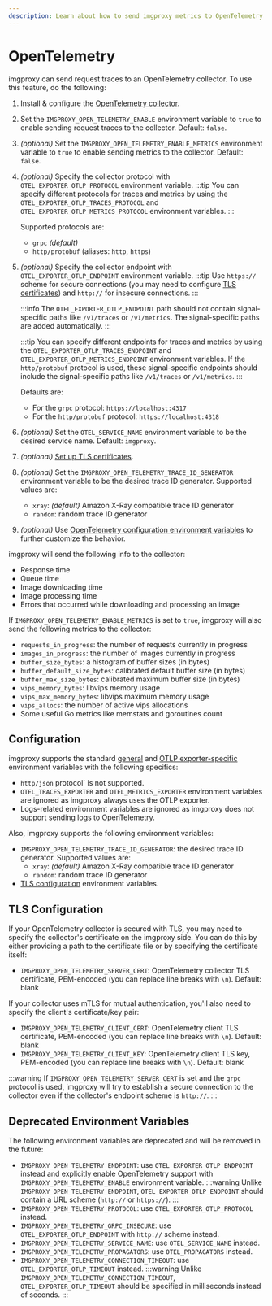 ```yaml
---
description: Learn about how to send imgproxy metrics to OpenTelemetry
---
```


# OpenTelemetry

imgproxy can send request traces to an OpenTelemetry collector. To use this feature, do the following:

1. Install & configure the [OpenTelemetry collector](https://opentelemetry.io/docs/collector/).
2. Set the `IMGPROXY_OPEN_TELEMETRY_ENABLE` environment variable to `true` to enable sending request traces to the collector. Default: `false`.
3. _(optional)_ Set the `IMGPROXY_OPEN_TELEMETRY_ENABLE_METRICS` environment variable to `true` to enable sending metrics to the collector. Default: `false`.
4. _(optional)_ Specify the collector protocol with `OTEL_EXPORTER_OTLP_PROTOCOL` environment variable.
    :::tip
    You can specify different protocols for traces and metrics by using the `OTEL_EXPORTER_OTLP_TRACES_PROTOCOL` and `OTEL_EXPORTER_OTLP_METRICS_PROTOCOL` environment variables.
    :::

    Supported protocols are:
    * `grpc` _(default)_
    * `http/protobuf` (aliases: `http`, `https`)
5. _(optional)_ Specify the collector endpoint with `OTEL_EXPORTER_OTLP_ENDPOINT` environment variable.
    :::tip
    Use `https://` scheme for secure connections (you may need to configure [TLS certificates](#tls-configuration)) and `http://` for insecure connections.
    :::

    :::info
    The `OTEL_EXPORTER_OTLP_ENDPOINT` path should not contain signal-specific paths like `/v1/traces` or `/v1/metrics`. The signal-specific paths are added automatically.
    :::

    :::tip
    You can specify different endpoints for traces and metrics by using the `OTEL_EXPORTER_OTLP_TRACES_ENDPOINT` and `OTEL_EXPORTER_OTLP_METRICS_ENDPOINT` environment variables. If the `http/protobuf` protocol is used, these signal-specific endpoints should include the signal-specific paths like `/v1/traces` or `/v1/metrics`.
    :::

    Defaults are:
    * For the `grpc` protocol: `https://localhost:4317`
    * For the `http/protobuf` protocol: `https://localhost:4318`
6. _(optional)_ Set the `OTEL_SERVICE_NAME` environment variable to be the desired service name. Default: `imgproxy`.
7. _(optional)_ [Set up TLS certificates](#tls-configuration).
8. _(optional)_ Set the `IMGPROXY_OPEN_TELEMETRY_TRACE_ID_GENERATOR` environment variable to be the desired trace ID generator. Supported values are:
    * `xray`: _(default)_ Amazon X-Ray compatible trace ID generator
    * `random`: random trace ID generator
9. _(optional)_ Use [OpenTelemetry configuration environment variables](#configuration) to further customize the behavior.

imgproxy will send the following info to the collector:

* Response time
* Queue time
* Image downloading time
* Image processing time
* Errors that occurred while downloading and processing an image

If `IMGPROXY_OPEN_TELEMETRY_ENABLE_METRICS` is set to `true`, imgproxy will also send the following metrics to the collector:

* `requests_in_progress`: the number of requests currently in progress
* `images_in_progress`: the number of images currently in progress
* `buffer_size_bytes`: a histogram of buffer sizes (in bytes)
* `buffer_default_size_bytes`: calibrated default buffer size (in bytes)
* `buffer_max_size_bytes`: calibrated maximum buffer size (in bytes)
* `vips_memory_bytes`: libvips memory usage
* `vips_max_memory_bytes`: libvips maximum memory usage
* `vips_allocs`: the number of active vips allocations
* Some useful Go metrics like memstats and goroutines count

## Configuration

imgproxy supports the standard [general](https://opentelemetry.io/docs/languages/sdk-configuration/general/) and [OTLP exporter-specific](https://opentelemetry.io/docs/languages/sdk-configuration/otlp-exporter/) environment variables with the following specifics:

* `http/json` protocol` is not supported.
* `OTEL_TRACES_EXPORTER` and `OTEL_METRICS_EXPORTER` environment variables are ignored as imgproxy always uses the OTLP exporter.
* Logs-related environment variables are ignored as imgproxy does not support sending logs to OpenTelemetry.

Also, imgproxy supports the following environment variables:

* `IMGPROXY_OPEN_TELEMETRY_TRACE_ID_GENERATOR`: the desired trace ID generator. Supported values are:
    * `xray`: _(default)_ Amazon X-Ray compatible trace ID generator
    * `random`: random trace ID generator
* [TLS configuration](#tls-configuration) environment variables.

## TLS Configuration

If your OpenTelemetry collector is secured with TLS, you may need to specify the collector's certificate on the imgproxy side. You can do this by either providing a path to the certificate file or by specifying the certificate itself:

* `IMGPROXY_OPEN_TELEMETRY_SERVER_CERT`: OpenTelemetry collector TLS certificate, PEM-encoded (you can replace line breaks with `\n`). Default: blank

If your collector uses mTLS for mutual authentication, you'll also need to specify the client's certificate/key pair:

* `IMGPROXY_OPEN_TELEMETRY_CLIENT_CERT`: OpenTelemetry client TLS certificate, PEM-encoded (you can replace line breaks with `\n`). Default: blank
* `IMGPROXY_OPEN_TELEMETRY_CLIENT_KEY`: OpenTelemetry client TLS key, PEM-encoded (you can replace line breaks with `\n`). Default: blank

:::warning
If `IMGPROXY_OPEN_TELEMETRY_SERVER_CERT` is set and the `grpc` protocol is used, imgproxy will try to establish a secure connection to the collector even if the collector's endpoint scheme is `http://`.
:::

## Deprecated Environment Variables

The following environment variables are deprecated and will be removed in the future:

* `IMGPROXY_OPEN_TELEMETRY_ENDPOINT`: use `OTEL_EXPORTER_OTLP_ENDPOINT` instead and explicitly enable OpenTelemetry support with `IMGPROXY_OPEN_TELEMETRY_ENABLE` environment variable.
    :::warning
    Unlike `IMGPROXY_OPEN_TELEMETRY_ENDPOINT`, `OTEL_EXPORTER_OTLP_ENDPOINT` should contain a URL scheme (`http://` or `https://`).
    :::
* `IMGPROXY_OPEN_TELEMETRY_PROTOCOL`: use `OTEL_EXPORTER_OTLP_PROTOCOL` instead.
* `IMGPROXY_OPEN_TELEMETRY_GRPC_INSECURE`: use `OTEL_EXPORTER_OTLP_ENDPOINT` with `http://` scheme instead.
* `IMGPROXY_OPEN_TELEMETRY_SERVICE_NAME`: use `OTEL_SERVICE_NAME` instead.
* `IMGPROXY_OPEN_TELEMETRY_PROPAGATORS`: use `OTEL_PROPAGATORS` instead.
* `IMGPROXY_OPEN_TELEMETRY_CONNECTION_TIMEOUT`: use `OTEL_EXPORTER_OTLP_TIMEOUT` instead.
    :::warning
    Unlike `IMGPROXY_OPEN_TELEMETRY_CONNECTION_TIMEOUT`, `OTEL_EXPORTER_OTLP_TIMEOUT` should be specified in milliseconds instead of seconds.
    :::
